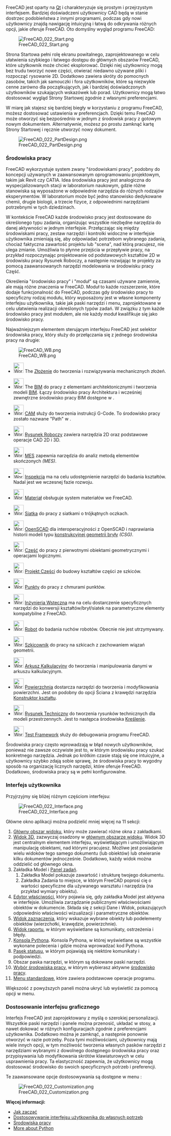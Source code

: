 <languages/>

{{Docnav/pl
|[[Manual:Installing/pl|Instalacja]]
|[[Manual:Navigating_in_the_3D_view/pl|Nawigacja w oknie widoku 3D]]
|[[Manual:Introduction/pl|Podręcznik: Słowo wstępne]]
|IconC=Crystal_Clear_manual.png
}}

{{Manual:TOC}}

FreeCAD jest oparty na [https://pl.wikipedia.org/wiki/Qt Qt] i charakteryzuje się prostym i przejrzystym interfejsem. Bardziej doświadczeni użytkownicy CAD będą w stanie dostrzec podobieństwa z innymi programami, podczas gdy nowi użytkownicy znajdą nawigację intuicyjną i łatwą do odkrywania różnych opcji, jakie oferuje FreeCAD. Oto domyślny wygląd programu FreeCAD:

[[Image:FreeCAD_022_Start.png|none]]

Strona Startowa pełni rolę ekranu powitalnego, zaprojektowanego w celu ułatwienia szybkiego i łatwego dostępu do głównych obszarów FreeCAD, które użytkownik może chcieć eksplorować. Dzięki niej użytkownicy mogą bez trudu tworzyć nowe części, otwierać niedawno używane pliki i rozpocząć rysowanie 2D. Dodatkowo zawiera skróty do pomocnych zasobów, takich jak samouczki i fora użytkowników, które są niezwykle cenne zarówno dla początkujących, jak i bardziej doświadczonych użytkowników szukających wskazówek lub porad. Użytkownicy mogą łatwo dostosować wygląd Strony Startowej zgodnie z własnymi preferencjami.

W miarę jak stajesz się bardziej biegły w korzystaniu z programu FreeCAD, możesz dostosować ustawienia w preferencjach. Dzięki temu FreeCAD może otworzyć się bezpośrednio w jednym z środowisk pracy z gotowym nowym dokumentem. Alternatywnie, możesz po prostu zamknąć kartę Strony Startowej i ręcznie utworzyć nowy dokument.

[[Image:FreeCAD_022_PartDesign.png|none]]

<span id="Workbenches"></span>
===Środowiska pracy===

FreeCAD wykorzystuje system zwany "środowiskami pracy", podobny do koncepcji używanych w zaawansowanym oprogramowaniu projektowym, takim jak Revit czy CATIA. Idea środowiska pracy jest analogiczna do wyspecjalizowanych stacji w laboratorium naukowym, gdzie różne stanowiska są wyposażone w odpowiednie narzędzia do różnych rodzajów eksperymentów. W laboratorium może być jedno stanowisko dedykowane chemii, drugie biologii, a trzecie fizyce, z odpowiednimi narzędziami potrzebnymi w tych dziedzinach.

W kontekście FreeCAD każde środowisko pracy jest dostosowane do określonego typu zadania, organizując wszystkie niezbędne narzędzia do danej aktywności w jednym interfejsie. Przełączając się między środowiskami pracy, zestaw narzędzi i kontrolki widoczne w interfejsie użytkownika zmieniają się, aby odpowiadać potrzebom wybranego zadania, chociaż faktyczna zawartość projektu lub "scena", nad którą pracujesz, nie ulega zmianie. Umożliwia to płynne przejścia w przepływie pracy, na przykład rozpoczynając projektowanie od podstawowych kształtów 2D w środowisku pracy Rysunek Roboczy, a następnie rozwijając te projekty za pomocą zaawansowanych narzędzi modelowania w środowisku pracy Część.

Określenia "środowisko pracy" i "moduł" są czasami używane zamiennie, ale mają różne znaczenia w FreeCAD. Moduł to każde rozszerzenie, które dodaje funkcjonalność do FreeCAD, podczas gdy środowisko pracy to specyficzny rodzaj modułu, który wyposażony jest w własne komponenty interfejsu użytkownika, takie jak paski narzędzi i menu, zaprojektowane w celu ułatwienia realizacji określonych typów zadań. W związku z tym każde środowisko pracy jest modułem, ale nie każdy moduł kwalifikuje się jako środowisko pracy.

Najważniejszym elementem sterującym interfejsu FreeCAD jest selektor środowiska pracy, który służy do przełączania się z jednego środowiska pracy na drugie:

[[Image:FreeCAD_WB.png|none]]

<!--Please keep this list consistent with Workbenches, Online_Help_Toc and User_hub-->
* [[Image:Workbench_Assembly.svg|32px]] The [[Assembly_Workbench/pl|Złożenie]] do tworzenia i rozwiązywania mechanicznych złożeń. {{Version/pl|1.0}}

* [[Image:Workbench_BIM.svg|32px]] The [[BIM_Workbench/pl|BIM]] do pracy z elementami architektonicznymi i tworzenia modeli [https://en.wikipedia.org/wiki/Building_information_modeling BIM]. Łączy środowisko pracy Architektura i wcześniej zewnętrzne środowisko pracy BIM dostępne w {{VersionMinus/pl|0.21}}.

* [[Image:Workbench_CAM.svg|32px]] [[CAM_Workbench/pl|CAM]] służy do tworzenia instrukcji G-Code. To środowisko pracy zostało nazwane "Path" w {{VersionMinus/pl|0.21}}.

* [[Image:Workbench_Draft.svg|32px]] [[Draft_Workbench/pl|Rysunek Roboczy]] zawiera narzędzia 2D oraz podstawowe operacje CAD 2D i 3D.

* [[Image:Workbench_FEM.svg|32px]] [[FEM_Workbench/pl|MES]] zapewnia narzędzia do analiz metodą elementów skończonych ''(MES)''.

* [[Image: Workbench_Inspection.svg|32px]] [[Inspection_Workbench/pl|Inspekcja]] ma na celu udostępnienie narzędzi do badania kształtów. Nadal jest we wczesnej fazie rozwoju.

* [[Image:Workbench_Material.svg|32px]] [[Material_Workbench|Materiał]] obsługuje system materiałów we FreeCAD. {{Version/pl|1.0}}

* [[Image:Workbench_Mesh.svg|32px]] [[Mesh_Workbench/pl|Siatka]] do pracy z siatkami o trójkątnych oczkach.

* [[Image:Workbench_OpenSCAD.svg|32px]] [[OpenSCAD_Workbench/pl|OpenSCAD]] dla interoperacyjności z OpenSCAD i naprawiania historii modeli typu [[Constructive_solid_geometry/pl|konstrukcyjnej geometrii bryły]] ''(CSG)''.

* [[Image:Workbench_Part.svg|32px]] [[Part_Workbench/pl|Część]] do pracy z pierwotnymi obiektami geometrycznymi i operacjami logicznymi.

* [[Image:Workbench_PartDesign.svg|32px]] [[PartDesign_Workbench/pl|Projekt Części]] do budowy kształtów części ze szkiców.

* [[Image:Workbench_Points.svg|32px]] [[Points_Workbench/pl|Punkty]] do pracy z chmurami punktów.

* [[Image:Workbench_Reverse_Engineering.svg|32px]] [[Reverse_Engineering_Workbench/pl|Inżynieria Wsteczna]] ma na celu dostarczenie specyficznych narzędzi do konwersji kształtów/brył/siatek na parametryczne elementy kompatybilne z FreeCAD.

* [[Image:Workbench_Robot.svg|32px]] [[Robot_Workbench/pl|Robot]] do badania ruchów robotów. Obecnie nie jest utrzymywany.

* [[Image:Workbench_Sketcher.svg|32px]] [[Sketcher_Workbench/pl|Szkicownik]] do pracy na szkicach z zachowaniem wiązań geometrii.

* [[Image:Workbench_Spreadsheet.svg|32px]] [[Spreadsheet_Workbench/pl|Arkusz Kalkulacyjny]] do tworzenia i manipulowania danymi w arkuszu kalkulacyjnym.

* [[Image:Workbench_Surface.svg|32px]] [[Surface_Workbench/pl|Powierzchnia]] dostarcza narzędzi do tworzenia i modyfikowania powierzchni. Jest on podobny do opcji Ściana z krawędzi narzędzia [[Part_Builder/pl|Konstruktor kształtu]].

* [[Image:Workbench_TechDraw.svg|32px]] [[TechDraw_Workbench/pl|Rysunek Techniczny]] do tworzenia rysunków technicznych dla modeli przestrzennych. Jest to następca środowiska [[Drawing_Workbench/pl|Kreślenie]].

* [[Image:Workbench_Test.svg|32px]] [[Testing/pl|Test Framework]] służy do debugowania programu FreeCAD.

Środowiska pracy często wprowadzają w błąd nowych użytkowników, ponieważ nie zawsze oczywiste jest to, w którym środowisku pracy szukać konkretnego narzędzia. Jednak po krótkim czasie stają się one intuicyjne, a użytkownicy szybko zdają sobie sprawę, że środowiska pracy to wygodny sposób na organizację licznych narzędzi, które oferuje FreeCAD. Dodatkowo, środowiska pracy są w pełni konfigurowalne.

<span id="The_interface"></span>
===Interfejs użytkownika===

Przyjrzyjmy się bliżej różnym częściom interfejsu:

[[Image:FreeCAD_022_Interface.png|none]]

Główne okno aplikacji można podzielić mniej więcej na 11 sekcji:

# [[main_view_area/pl|Główny obszar widoku]], który może zawierać różne okna z zakładkami.
# [[3D_view/pl|Widok 3D]], zazwyczaj osadzony w [[main_view_area/pl|głównym obszarze widoku]]. Widok 3D jest centralnym elementem interfejsu, wyświetlającym i umożliwiającym manipulację obiektami, nad którymi pracujesz. Możliwe jest posiadanie wielu widoków tego samego dokumentu (lub obiektów) lub otwieranie kilku dokumentów jednocześnie. Dodatkowo, każdy widok można oddzielić od głównego okna.
# Zakładka Model i [[task_panel/pl|Panel zadań]].
## Zakładka Model pokazuje zawartość i strukturę twojego dokumentu.
## Zakładka Zadania to miejsce, w którym FreeCAD poprosi cię o wartości specyficzne dla używanego warsztatu i narzędzia (na przykład wymiary obiektu).
# [[property_editor/pl|Edytor właściwości]], który pojawia się, gdy zakładka Model jest aktywna w interfejsie. Umożliwia zarządzanie publicznymi właściwościami obiektów w dokumencie. Składa się z sekcji Dane i Widok, pokazujących odpowiednio właściwości wizualizacji i parametryczne obiektów.
# [[selection view/pl|Widok zaznaczenia]], który wskazuje wybrane obiekty lub podelementy obiektów (wierzchołki, krawędzie, powierzchnie).
# [[report view/pl|Widok raportu]], w którym wyświetlane są komunikaty, ostrzeżenia i błędy.
# [[python console/pl|Konsola Pythona]]. Konsola Pythona, w której wyświetlane są wszystkie wykonane polecenia i gdzie można wprowadzać kod Pythona.
# [[status bar/pl|Pasek statusu]], w którym pojawiają się niektóre komunikaty i podpowiedzi.
# Obszar paska narzędzi, w którym są dokowane paski narzędzi.
# [[Std_Workbench/pl|Wybór środowiska pracy]], w którym wybierasz aktywne [[workbenches/pl|środowisko pracy]].
# [[Standard_Menu/pl|Menu standardowe]], które zawiera podstawowe operacje programu.

Większość z powyższych paneli można ukryć lub wyświetlić za pomocą opcji {{MenuCommand|Widok → Panele}} w menu.

<span id="Customizing_the_interface"></span>
===Dostosowanie interfejsu graficznego===

Interfejs FreeCAD jest zaprojektowany z myślą o szerokiej personalizacji. Wszystkie paski narzędzi i panele można przenosić, układać w stosy, a nawet dokować w różnych konfiguracjach zgodnie z preferencjami użytkownika. Dodatkowo można je zamknąć, a następnie ponownie otworzyć w razie potrzeby. Poza tymi możliwościami, użytkownicy mają wiele innych opcji, w tym możliwość tworzenia własnych pasków narzędzi z narzędziami wybranymi z dowolnego dostępnego środowiska pracy oraz przypisywania lub modyfikowania skrótów klawiaturowych w celu usprawnienia pracy. Ta elastyczność zapewnia, że użytkownicy mogą dostosować środowisko do swoich specyficznych potrzeb i preferencji.

Te zaawansowane opcje dostosowywania są dostępne w menu {{MenuCommand|Przybory → Dostosuj ...}}:

[[Image:FreeCAD_022_Customization.png|none]]

'''Więcej informacji:'''

* [[Getting started/pl|Jak zacząć]]
* [[Interface Customization/pl|Dostosowywanie interfejsu użytkownika do własnych potrzeb]]
* [[Workbenches/pl|Środowiska pracy]]
* [https://www.python.org More about Python]


{{Docnav/pl
|[[Manual:Installing/pl|Instalacja]]
|[[Manual:Navigating_in_the_3D_view/pl|Nawigacja w oknie widoku 3D]]
|[[Manual:Introduction/pl|Podręcznik: Słowo wstępne]]
|IconC=Crystal_Clear_manual.png
}}
